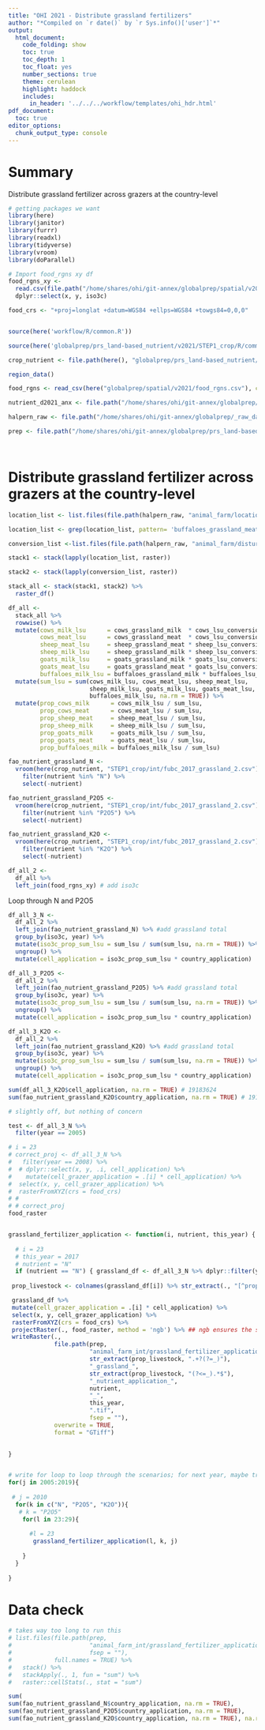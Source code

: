 ```yaml
---
title: "OHI 2021 - Distribute grassland fertilizers"
author: "*Compiled on `r date()` by `r Sys.info()['user']`*"
output: 
  html_document:
    code_folding: show
    toc: true
    toc_depth: 1
    toc_float: yes
    number_sections: true
    theme: cerulean
    highlight: haddock
    includes: 
      in_header: '../../../workflow/templates/ohi_hdr.html'
pdf_document:
  toc: true
editor_options: 
  chunk_output_type: console
---
```





# Summary
Distribute grassland fertilizer across grazers at the country-level

```r
# getting packages we want
library(here)
library(janitor)
library(furrr)
library(readxl)
library(tidyverse)
library(vroom)
library(doParallel)

# Import food_rgns xy df
food_rgns_xy <-
  read.csv(file.path("/home/shares/ohi/git-annex/globalprep/spatial/v2021/food_rgns_xy.csv")) %>%
  dplyr::select(x, y, iso3c)

food_crs <- "+proj=longlat +datum=WGS84 +ellps=WGS84 +towgs84=0,0,0"


source(here('workflow/R/common.R'))

source(here('globalprep/prs_land-based_nutrient/v2021/STEP1_crop/R/common_spatial.R'))

crop_nutrient <- file.path(here(), "globalprep/prs_land-based_nutrient/v2021")

region_data()

food_rgns <- read_csv(here("globalprep/spatial/v2021/food_rgns.csv"), col_types = "cdc")

nutrient_d2021_anx <- file.path("/home/shares/ohi/git-annex/globalprep/_raw_data/FAOSTAT/crop_nutrient/d2021")

halpern_raw <- file.path("/home/shares/ohi/git-annex/globalprep/_raw_data/halpern_food_systems/d2021")

prep <- file.path("/home/shares/ohi/git-annex/globalprep/prs_land-based_nutrient/v2021/")

 
```

# Distribute grassland fertilizer across grazers at the country-level
```r
location_list <- list.files(file.path(halpern_raw, "animal_farm/location_tifs"), pattern = "grassland", full = TRUE)

location_list <- grep(location_list, pattern= 'buffaloes_grassland_meat', inv=T, value=T)

conversion_list <-list.files(file.path(halpern_raw, "animal_farm/disturbance/lsu_conversion_rasters"), full = TRUE)

stack1 <- stack(lapply(location_list, raster))

stack2 <- stack(lapply(conversion_list, raster))

stack_all <- stack(stack1, stack2) %>% 
  raster_df()

df_all <- 
  stack_all %>% 
  rowwise() %>% 
  mutate(cows_milk_lsu      = cows_grassland_milk  * cows_lsu_conversions,
         cows_meat_lsu      = cows_grassland_meat  * cows_lsu_conversions,
         sheep_meat_lsu     = sheep_grassland_meat * sheep_lsu_conversions,
         sheep_milk_lsu     = sheep_grassland_milk * sheep_lsu_conversions,
         goats_milk_lsu     = goats_grassland_milk * goats_lsu_conversions,
         goats_meat_lsu     = goats_grassland_meat * goats_lsu_conversions,
         buffaloes_milk_lsu = buffaloes_grassland_milk * buffaloes_lsu_conversions) %>% 
  mutate(sum_lsu = sum(cows_milk_lsu, cows_meat_lsu, sheep_meat_lsu, 
                       sheep_milk_lsu, goats_milk_lsu, goats_meat_lsu, 
                       buffaloes_milk_lsu, na.rm = TRUE)) %>%
  mutate(prop_cows_milk      = cows_milk_lsu / sum_lsu,
         prop_cows_meat      = cows_meat_lsu / sum_lsu,
         prop_sheep_meat     = sheep_meat_lsu / sum_lsu,
         prop_sheep_milk     = sheep_milk_lsu / sum_lsu,
         prop_goats_milk     = goats_milk_lsu / sum_lsu,
         prop_goats_meat     = goats_meat_lsu / sum_lsu,
         prop_buffaloes_milk = buffaloes_milk_lsu / sum_lsu)
```


```r
fao_nutrient_grassland_N <- 
  vroom(here(crop_nutrient, "STEP1_crop/int/fubc_2017_grassland_2.csv")) %>% 
    filter(nutrient %in% "N") %>% 
    select(-nutrient)

fao_nutrient_grassland_P2O5 <- 
  vroom(here(crop_nutrient, "STEP1_crop/int/fubc_2017_grassland_2.csv")) %>% 
    filter(nutrient %in% "P2O5") %>% 
    select(-nutrient)

fao_nutrient_grassland_K2O <- 
  vroom(here(crop_nutrient, "STEP1_crop/int/fubc_2017_grassland_2.csv")) %>% 
    filter(nutrient %in% "K2O") %>% 
    select(-nutrient)

df_all_2 <-
  df_all %>% 
  left_join(food_rgns_xy) # add iso3c
```

Loop through N and P2O5
```r
df_all_3_N <- 
  df_all_2 %>% 
  left_join(fao_nutrient_grassland_N) %>% #add grassland total
  group_by(iso3c, year) %>%
  mutate(iso3c_prop_sum_lsu = sum_lsu / sum(sum_lsu, na.rm = TRUE)) %>% 
  ungroup() %>% 
  mutate(cell_application = iso3c_prop_sum_lsu * country_application) 

df_all_3_P2O5 <- 
  df_all_2 %>% 
  left_join(fao_nutrient_grassland_P2O5) %>% #add grassland total
  group_by(iso3c, year) %>%
  mutate(iso3c_prop_sum_lsu = sum_lsu / sum(sum_lsu, na.rm = TRUE)) %>% 
  ungroup() %>% 
  mutate(cell_application = iso3c_prop_sum_lsu * country_application) 

df_all_3_K2O <- 
  df_all_2 %>% 
  left_join(fao_nutrient_grassland_K2O) %>% #add grassland total
  group_by(iso3c, year) %>%
  mutate(iso3c_prop_sum_lsu = sum_lsu / sum(sum_lsu, na.rm = TRUE)) %>% 
  ungroup() %>% 
  mutate(cell_application = iso3c_prop_sum_lsu * country_application)

sum(df_all_3_K2O$cell_application, na.rm = TRUE) # 19183624
sum(fao_nutrient_grassland_K2O$country_application, na.rm = TRUE) # 19183899

# slightly off, but nothing of concern

test <- df_all_3_N %>%
  filter(year == 2005) 
```


```r
# i = 23
# correct_proj <- df_all_3_N %>%
#   filter(year == 2008) %>%
#  # dplyr::select(x, y, .i, cell_application) %>%
#    mutate(cell_grazer_application = .[i] * cell_application) %>%
#  select(x, y, cell_grazer_application) %>%
#  rasterFromXYZ(crs = food_crs)
# # 
# # correct_proj
food_raster


grassland_fertilizer_application <- function(i, nutrient, this_year) {
  
  # i = 23
  # this_year = 2017
  # nutrient = "N"
  if (nutrient == "N") { grassland_df <- df_all_3_N %>% dplyr::filter(year == this_year) } else if (nutrient == "P2O5") { grassland_df <- df_all_3_P2O5 %>% dplyr::filter(year == this_year) } else { grassland_df <- df_all_3_K2O %>% dplyr::filter(year == this_year)} 
   
 prop_livestock <- colnames(grassland_df[i]) %>% str_extract(., "[^prop_].*")

 grassland_df %>%
 mutate(cell_grazer_application = .[i] * cell_application) %>%
 select(x, y, cell_grazer_application) %>%
 rasterFromXYZ(crs = food_crs) %>%
 projectRaster(., food_raster, method = 'ngb') %>% ## ngb ensures the sum stays the same... no interpolation
 writeRaster(.,
             file.path(prep,
                       "animal_farm_int/grassland_fertilizer_application/",
                       str_extract(prop_livestock, ".+?(?=_)"), 
                       "_grassland_", 
                       str_extract(prop_livestock, "(?<=_).*$"),
                       "_nutrient_application_",
                       nutrient,
                       "_",
                       this_year,
                       ".tif",
                       fsep = ""),
             overwrite = TRUE,
             format = "GTiff")
  

}


# write for loop to loop through the scenarios; for next year, maybe try dopar for parallel processing to speed up. Takes around 1.5 hours as it is.
for(j in 2005:2019){
  
 # j = 2010
  for(k in c("N", "P2O5", "K2O")){
   # k = "P2O5"
    for(l in 23:29){
     
      #l = 23
       grassland_fertilizer_application(l, k, j)
      
    }
  }
  
}
```

# Data check
```r
# takes way too long to run this
# list.files(file.path(prep, 
#                      "animal_farm_int/grassland_fertilizer_application",
#                      fsep = ""),
#            full.names = TRUE) %>% 
#   stack() %>% 
#   stackApply(., 1, fun = "sum") %>% 
#   raster::cellStats(., stat = "sum")

sum(
sum(fao_nutrient_grassland_N$country_application, na.rm = TRUE),
sum(fao_nutrient_grassland_P2O5$country_application, na.rm = TRUE),
sum(fao_nutrient_grassland_K2O$country_application, na.rm = TRUE), na.rm = TRUE) # 114338614


```
